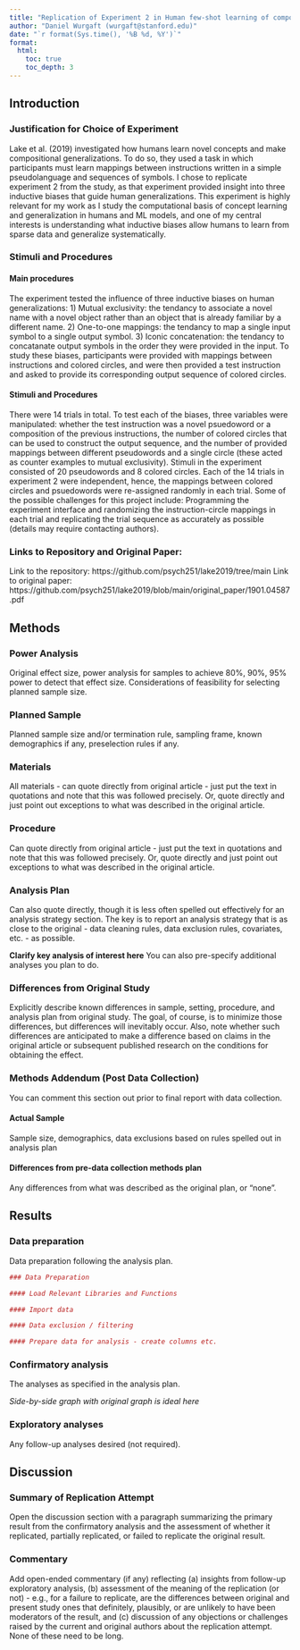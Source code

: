 ```yaml
---
title: "Replication of Experiment 2 in Human few-shot learning of compositional instructions by Brenden M. Lake, Tal Linzen, & Marco Baroni (2019, Proceedings of the 41st Annual Conference of the Cognitive Science Society)"
author: "Daniel Wurgaft (wurgaft@stanford.edu)"
date: "`r format(Sys.time(), '%B %d, %Y')`"
format:
  html:
    toc: true
    toc_depth: 3
---
```


<!-- Replication reports should all use this template to standardize reporting across projects.  These reports will be public supplementary materials that accompany the summary report(s) of the aggregate results. -->

## Introduction

### Justification for Choice of Experiment
Lake et al. (2019) investigated how humans learn novel concepts and make compositional generalizations. To do so, they used a task in which participants must learn mappings between instructions written in a simple pseudolanguage and sequences of symbols. I chose to replicate experiment 2 from the study, as that experiment provided insight into three inductive biases that guide human generalizations. This experiment is highly relevant for my work as I study the computational basis of concept learning and generalization in humans and ML models, and one of my central interests is understanding what inductive biases allow humans to learn from sparse data and generalize systematically. 

### Stimuli and Procedures
#### Main procedures
The experiment tested the influence of three inductive biases on human generalizations: 1) Mutual exclusivity: the tendancy to associate a novel name with a novel object rather than an object that is already familiar by a different name. 2) One-to-one mappings: the tendancy to map a single input symbol to a single output symbol. 3) Iconic concatenation: the tendancy to concatanate output symbols in the order they were provided in the input. To study these biases, participants were provided with mappings between instructions and colored circles, and were then provided a test instruction and asked to provide its corresponding output sequence of colored circles. 

#### Stimuli and Procedures
There were 14 trials in total. To test each of the biases, three variables were manipulated: whether the test instruction was a novel psuedoword or a composition of the previous instructions, the number of colored circles that can be used to construct the output sequence, and the number of provided mappings between different pseudowords and a single circle (these acted as counter examples to mutual exclusivity). Stimuli in the experiment consisted of 20 pseudowords and 8 colored circles. Each of the 14 trials in experiment 2 were independent, hence, the mappings between colored circles and psuedowords were re-assigned randomly in each trial. Some of the possible challenges for this project include: Programming the experiment interface and randomizing the instruction-circle mappings in each trial and replicating the trial sequence as accurately as possible (details may require contacting authors).

### Links to Repository and Original Paper:
Link to the repository: https://github.com/psych251/lake2019/tree/main
Link to original paper: https://github.com/psych251/lake2019/blob/main/original_paper/1901.04587.pdf

## Methods

### Power Analysis

Original effect size, power analysis for samples to achieve 80%, 90%, 95% power to detect that effect size.  Considerations of feasibility for selecting planned sample size.

### Planned Sample

Planned sample size and/or termination rule, sampling frame, known demographics if any, preselection rules if any.

### Materials

All materials - can quote directly from original article - just put the text in quotations and note that this was followed precisely.  Or, quote directly and just point out exceptions to what was described in the original article.

### Procedure	

Can quote directly from original article - just put the text in quotations and note that this was followed precisely.  Or, quote directly and just point out exceptions to what was described in the original article.

### Analysis Plan

Can also quote directly, though it is less often spelled out effectively for an analysis strategy section.  The key is to report an analysis strategy that is as close to the original - data cleaning rules, data exclusion rules, covariates, etc. - as possible.  

**Clarify key analysis of interest here**  You can also pre-specify additional analyses you plan to do.

### Differences from Original Study

Explicitly describe known differences in sample, setting, procedure, and analysis plan from original study.  The goal, of course, is to minimize those differences, but differences will inevitably occur.  Also, note whether such differences are anticipated to make a difference based on claims in the original article or subsequent published research on the conditions for obtaining the effect.

### Methods Addendum (Post Data Collection)

You can comment this section out prior to final report with data collection.

#### Actual Sample
  Sample size, demographics, data exclusions based on rules spelled out in analysis plan

#### Differences from pre-data collection methods plan
  Any differences from what was described as the original plan, or “none”.


## Results


### Data preparation

Data preparation following the analysis plan.
	
```r
### Data Preparation

#### Load Relevant Libraries and Functions

#### Import data

#### Data exclusion / filtering

#### Prepare data for analysis - create columns etc.
```

### Confirmatory analysis

The analyses as specified in the analysis plan.  

*Side-by-side graph with original graph is ideal here*

### Exploratory analyses

Any follow-up analyses desired (not required).  

## Discussion

### Summary of Replication Attempt

Open the discussion section with a paragraph summarizing the primary result from the confirmatory analysis and the assessment of whether it replicated, partially replicated, or failed to replicate the original result.  

### Commentary

Add open-ended commentary (if any) reflecting (a) insights from follow-up exploratory analysis, (b) assessment of the meaning of the replication (or not) - e.g., for a failure to replicate, are the differences between original and present study ones that definitely, plausibly, or are unlikely to have been moderators of the result, and (c) discussion of any objections or challenges raised by the current and original authors about the replication attempt.  None of these need to be long.
